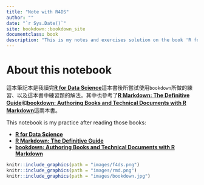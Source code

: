 ```yaml
--- 
title: "Note with R4DS"
author: ""
date: "`r Sys.Date()`"
site: bookdown::bookdown_site
documentclass: book
description: "This is my notes and exercises solution on the book 'R for Data Science'"
---
```


# About this notebook {-}

這本筆記本是我讀完[**R for Data Science**](https://r4ds.had.co.nz)這本書後所嘗試使用`bookdown`所做的練習、以及這本書中練習題的解法。其中也參考了[**R Markdown: The Definitive Guide**](https://bookdown.org/yihui/rmarkdown/)和[**bookdown: Authoring Books and Technical Documents with R Markdown**](https://bookdown.org/yihui/bookdown/)這兩本書。

This notebook is my practice after reading those books:

- [**R for Data Science**](https://r4ds.had.co.nz)
- [**R Markdown: The Definitive Guide**](https://bookdown.org/yihui/rmarkdown/)
- [**bookdown: Authoring Books and Technical Documents with R Markdown**](https://bookdown.org/yihui/bookdown/)

```r
knitr::include_graphics(path = "images/f4ds.png")
knitr::include_graphics(path = "images/rmd.png")
knitr::include_graphics(path = "images/bookdown.jpg")
```

